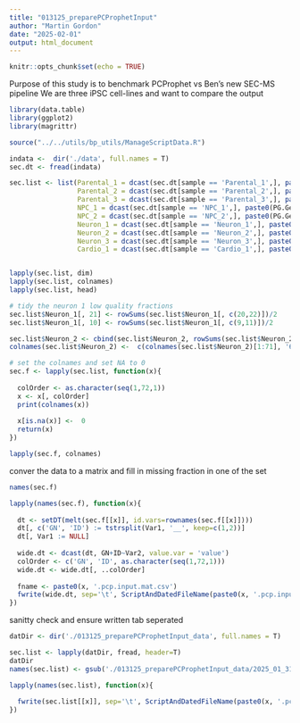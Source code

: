 ```yaml
---
title: "013125_preparePCProphetInput"
author: "Martin Gordon"
date: "2025-02-01"
output: html_document
---
```


```r
knitr::opts_chunk$set(echo = TRUE)
```

Purpose of this study is to benchmark PCProphet vs Ben's new SEC-MS pipeline
We are three iPSC cell-lines and want to compare the output

```r
library(data.table)
library(ggplot2)
library(magrittr)

source("../../utils/bp_utils/ManageScriptData.R")
```

```r
indata <-  dir('./data', full.names = T)
sec.dt <- fread(indata)
```

```r
sec.list <- list(Parental_1 = dcast(sec.dt[sample == 'Parental_1',], paste0(PG.Genes, '__', PG.ProteinGroups)~fraction, value.var='intensity') %>% as.matrix(rownames=1),
                 Parental_2 = dcast(sec.dt[sample == 'Parental_2',], paste0(PG.Genes, '__', PG.ProteinGroups)~fraction, value.var='intensity')  %>% as.matrix(rownames=1),
                 Parental_3 = dcast(sec.dt[sample == 'Parental_3',], paste0(PG.Genes, '__', PG.ProteinGroups)~fraction, value.var='intensity')  %>% as.matrix(rownames=1),
                 NPC_1 = dcast(sec.dt[sample == 'NPC_1',], paste0(PG.Genes, '__', PG.ProteinGroups)~fraction, value.var='intensity') %>% as.matrix(rownames=1),
                 NPC_2 = dcast(sec.dt[sample == 'NPC_2',], paste0(PG.Genes, '__', PG.ProteinGroups)~fraction, value.var='intensity')%>% as.matrix(rownames=1),
                 Neuron_1 = dcast(sec.dt[sample == 'Neuron_1',], paste0(PG.Genes, '__', PG.ProteinGroups)~fraction, value.var='intensity') %>% as.matrix(rownames=1),
                 Neuron_2 = dcast(sec.dt[sample == 'Neuron_2',], paste0(PG.Genes, '__', PG.ProteinGroups)~fraction, value.var='intensity') %>% as.matrix(rownames=1),
                 Neuron_3 = dcast(sec.dt[sample == 'Neuron_3',], paste0(PG.Genes, '__', PG.ProteinGroups)~fraction, value.var='intensity') %>% as.matrix(rownames=1),
                 Cardio_1 = dcast(sec.dt[sample == 'Cardio_1',], paste0(PG.Genes, '__', PG.ProteinGroups)~fraction, value.var='intensity') %>% as.matrix(rownames=1))


lapply(sec.list, dim)
lapply(sec.list, colnames)
lapply(sec.list, head)

# tidy the neuron 1 low quality fractions
sec.list$Neuron_1[, 21] <- rowSums(sec.list$Neuron_1[, c(20,22)])/2 
sec.list$Neuron_1[, 10] <- rowSums(sec.list$Neuron_1[, c(9,11)])/2

sec.list$Neuron_2 <- cbind(sec.list$Neuron_2, rowSums(sec.list$Neuron_2[, c(63,65)])/2)
colnames(sec.list$Neuron_2) <-  c(colnames(sec.list$Neuron_2)[1:71], '64')

# set the colnames and set NA to 0
sec.f <- lapply(sec.list, function(x){
  
  colOrder <- as.character(seq(1,72,1))
  x <- x[, colOrder]
  print(colnames(x))
  
  x[is.na(x)] <-  0
  return(x)
})

lapply(sec.f, colnames)
```
conver the data to a matrix and fill in missing fraction in one of the set 

```r

names(sec.f)

lapply(names(sec.f), function(x){
  
  dt <- setDT(melt(sec.f[[x]], id.vars=rownames(sec.f[[x]])))
  dt[, c('GN', 'ID') := tstrsplit(Var1, '__', keep=c(1,2))]
  dt[, Var1 := NULL]
  
  wide.dt <- dcast(dt, GN+ID~Var2, value.var = 'value')
  colOrder <- c('GN', 'ID', as.character(seq(1,72,1)))
  wide.dt <- wide.dt[, ..colOrder]
  
  fname <- paste0(x, '.pcp.input.mat.csv')
  fwrite(wide.dt, sep='\t', ScriptAndDatedFileName(paste0(x, '.pcp.input.mat.csv')))
})
```

sanitty check and ensure written tab seperated
```r
datDir <- dir('./013125_preparePCProphetInput_data', full.names = T)

sec.list <- lapply(datDir, fread, header=T)
datDir
names(sec.list) <- gsub('./013125_preparePCProphetInput_data/2025_01_31_|.pcp.input.mat.csv', '', datDir)

lapply(names(sec.list), function(x){
  
  fwrite(sec.list[[x]], sep='\t', ScriptAndDatedFileName(paste0(x, '.pcp.input.mat.csv')))
})
```

